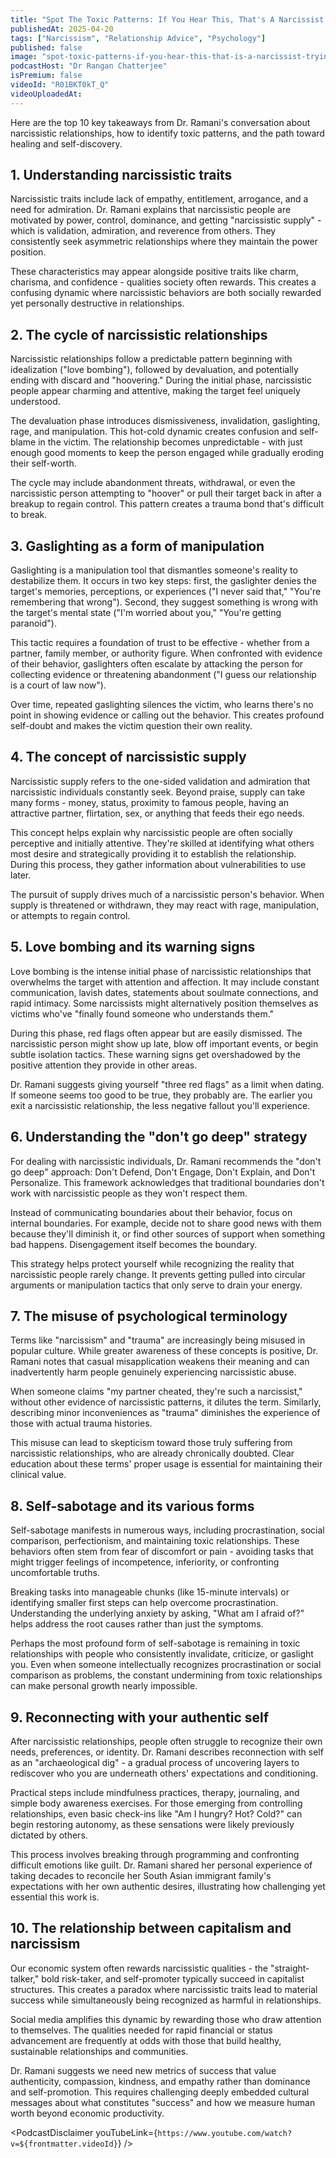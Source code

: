 ```yaml
---
title: "Spot The Toxic Patterns: If You Hear This, That's A Narcissist Trying To Trap You! | Dr. Ramani"
publishedAt: 2025-04-20
tags: ["Narcissism", "Relationship Advice", "Psychology"]
published: false
image: "spot-toxic-patterns-if-you-hear-this-that-is-a-narcissist-trying-to-trap-you-ramani.jpg"
podcastHost: "Dr Rangan Chatterjee"
isPremium: false
videoId: "R01BKT0kT_Q"
videoUploadedAt:
---
```



<PodcastSummaryPageLayout frontmatter={frontmatter}>
Here are the top 10 key takeaways from Dr. Ramani's conversation about narcissistic relationships, how to identify toxic patterns, and the path toward healing and self-discovery.

## 1. Understanding narcissistic traits

Narcissistic traits include lack of empathy, entitlement, arrogance, and a need for admiration. Dr. Ramani explains that narcissistic people are motivated by power, control, dominance, and getting "narcissistic supply" - which is validation, admiration, and reverence from others. They consistently seek asymmetric relationships where they maintain the power position.

These characteristics may appear alongside positive traits like charm, charisma, and confidence - qualities society often rewards. This creates a confusing dynamic where narcissistic behaviors are both socially rewarded yet personally destructive in relationships.

## 2. The cycle of narcissistic relationships

Narcissistic relationships follow a predictable pattern beginning with idealization ("love bombing"), followed by devaluation, and potentially ending with discard and "hoovering." During the initial phase, narcissistic people appear charming and attentive, making the target feel uniquely understood.

The devaluation phase introduces dismissiveness, invalidation, gaslighting, rage, and manipulation. This hot-cold dynamic creates confusion and self-blame in the victim. The relationship becomes unpredictable - with just enough good moments to keep the person engaged while gradually eroding their self-worth.

The cycle may include abandonment threats, withdrawal, or even the narcissistic person attempting to "hoover" or pull their target back in after a breakup to regain control. This pattern creates a trauma bond that's difficult to break.

## 3. Gaslighting as a form of manipulation

Gaslighting is a manipulation tool that dismantles someone's reality to destabilize them. It occurs in two key steps: first, the gaslighter denies the target's memories, perceptions, or experiences ("I never said that," "You're remembering that wrong"). Second, they suggest something is wrong with the target's mental state ("I'm worried about you," "You're getting paranoid").

This tactic requires a foundation of trust to be effective - whether from a partner, family member, or authority figure. When confronted with evidence of their behavior, gaslighters often escalate by attacking the person for collecting evidence or threatening abandonment ("I guess our relationship is a court of law now").

Over time, repeated gaslighting silences the victim, who learns there's no point in showing evidence or calling out the behavior. This creates profound self-doubt and makes the victim question their own reality.

## 4. The concept of narcissistic supply

Narcissistic supply refers to the one-sided validation and admiration that narcissistic individuals constantly seek. Beyond praise, supply can take many forms - money, status, proximity to famous people, having an attractive partner, flirtation, sex, or anything that feeds their ego needs.

This concept helps explain why narcissistic people are often socially perceptive and initially attentive. They're skilled at identifying what others most desire and strategically providing it to establish the relationship. During this process, they gather information about vulnerabilities to use later.

The pursuit of supply drives much of a narcissistic person's behavior. When supply is threatened or withdrawn, they may react with rage, manipulation, or attempts to regain control.

## 5. Love bombing and its warning signs

Love bombing is the intense initial phase of narcissistic relationships that overwhelms the target with attention and affection. It may include constant communication, lavish dates, statements about soulmate connections, and rapid intimacy. Some narcissists might alternatively position themselves as victims who've "finally found someone who understands them."

During this phase, red flags often appear but are easily dismissed. The narcissistic person might show up late, blow off important events, or begin subtle isolation tactics. These warning signs get overshadowed by the positive attention they provide in other areas.

Dr. Ramani suggests giving yourself "three red flags" as a limit when dating. If someone seems too good to be true, they probably are. The earlier you exit a narcissistic relationship, the less negative fallout you'll experience.

## 6. Understanding the "don't go deep" strategy

For dealing with narcissistic individuals, Dr. Ramani recommends the "don't go deep" approach: Don't Defend, Don't Engage, Don't Explain, and Don't Personalize. This framework acknowledges that traditional boundaries don't work with narcissistic people as they won't respect them.

Instead of communicating boundaries about their behavior, focus on internal boundaries. For example, decide not to share good news with them because they'll diminish it, or find other sources of support when something bad happens. Disengagement itself becomes the boundary.

This strategy helps protect yourself while recognizing the reality that narcissistic people rarely change. It prevents getting pulled into circular arguments or manipulation tactics that only serve to drain your energy.

## 7. The misuse of psychological terminology

Terms like "narcissism" and "trauma" are increasingly being misused in popular culture. While greater awareness of these concepts is positive, Dr. Ramani notes that casual misapplication weakens their meaning and can inadvertently harm people genuinely experiencing narcissistic abuse.

When someone claims "my partner cheated, they're such a narcissist," without other evidence of narcissistic patterns, it dilutes the term. Similarly, describing minor inconveniences as "trauma" diminishes the experience of those with actual trauma histories.

This misuse can lead to skepticism toward those truly suffering from narcissistic relationships, who are already chronically doubted. Clear education about these terms' proper usage is essential for maintaining their clinical value.

## 8. Self-sabotage and its various forms

Self-sabotage manifests in numerous ways, including procrastination, social comparison, perfectionism, and maintaining toxic relationships. These behaviors often stem from fear of discomfort or pain - avoiding tasks that might trigger feelings of incompetence, inferiority, or confronting uncomfortable truths.

Breaking tasks into manageable chunks (like 15-minute intervals) or identifying smaller first steps can help overcome procrastination. Understanding the underlying anxiety by asking, "What am I afraid of?" helps address the root causes rather than just the symptoms.

Perhaps the most profound form of self-sabotage is remaining in toxic relationships with people who consistently invalidate, criticize, or gaslight you. Even when someone intellectually recognizes procrastination or social comparison as problems, the constant undermining from toxic relationships can make personal growth nearly impossible.

## 9. Reconnecting with your authentic self

After narcissistic relationships, people often struggle to recognize their own needs, preferences, or identity. Dr. Ramani describes reconnection with self as an "archaeological dig" - a gradual process of uncovering layers to rediscover who you are underneath others' expectations and conditioning.

Practical steps include mindfulness practices, therapy, journaling, and simple body awareness exercises. For those emerging from controlling relationships, even basic check-ins like "Am I hungry? Hot? Cold?" can begin restoring autonomy, as these sensations were likely previously dictated by others.

This process involves breaking through programming and confronting difficult emotions like guilt. Dr. Ramani shared her personal experience of taking decades to reconcile her South Asian immigrant family's expectations with her own authentic desires, illustrating how challenging yet essential this work is.

## 10. The relationship between capitalism and narcissism

Our economic system often rewards narcissistic qualities - the "straight-talker," bold risk-taker, and self-promoter typically succeed in capitalist structures. This creates a paradox where narcissistic traits lead to material success while simultaneously being recognized as harmful in relationships.

Social media amplifies this dynamic by rewarding those who draw attention to themselves. The qualities needed for rapid financial or status advancement are frequently at odds with those that build healthy, sustainable relationships and communities.

Dr. Ramani suggests we need new metrics of success that value authenticity, compassion, kindness, and empathy rather than dominance and self-promotion. This requires challenging deeply embedded cultural messages about what constitutes "success" and how we measure human worth beyond economic productivity.

<PodcastDisclaimer
  youTubeLink={`https://www.youtube.com/watch?v=${frontmatter.videoId}`}
/>

</PodcastSummaryPageLayout>
